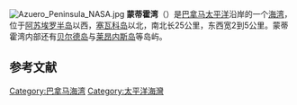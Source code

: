 [[File:Azuero_Peninsula_NASA.jpg|thumb]]
{{unreferenced|time=2018-10-30T04:57:54+00:00}}
'''蒙蒂霍湾'''（{{lang-es|golfo de Montijo}}）是[[巴拿马|巴拿马]][[太平洋|太平洋]]沿岸的一个[[海湾|海湾]]，位于[[阿苏埃罗半岛|阿苏埃罗半岛]]以西，[[塞瓦科岛|塞瓦科岛]]以北，南北长25公里，东西宽2到5公里。蒙蒂霍湾内部还有[[贝尔德岛|贝尔德岛]]与[[莱昂内斯岛|莱昂内斯岛]]等岛屿。

==参考文献==
<references/>


[[Category:巴拿马海湾|Category:巴拿马海湾]]
[[Category:太平洋海灣|Category:太平洋海灣]]

{{Panama-geo-stub}}